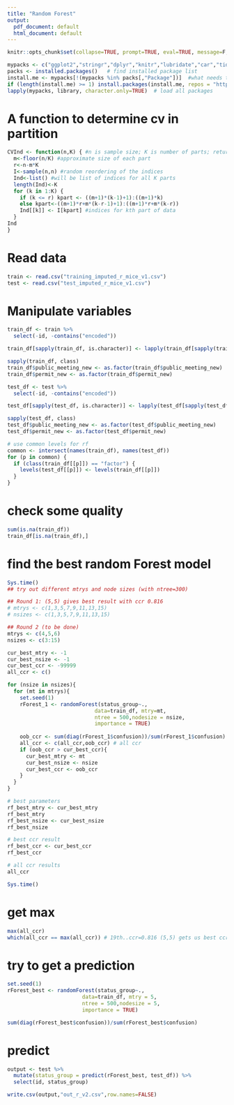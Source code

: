 ```yaml
---
title: "Random Forest"
output:
  pdf_document: default
  html_document: default
---
```


```r
knitr::opts_chunk$set(collapse=TRUE, prompt=TRUE, eval=TRUE, message=F, include=T,comment=NULL,fig.width = 5, warning = FALSE, fig.height = 3,tidy.opts=list(width.cutoff=50),tidy=TRUE,cache = TRUE)
```

```r
mypacks <- c("ggplot2","stringr","dplyr","knitr","lubridate","car","tidyr","cvTools","rpart","nnet","gbm","yaImpute","randomForest")  # what packages are needed?
packs <- installed.packages()   # find installed package list
install.me <- mypacks[!(mypacks %in% packs[,"Package"])]  #what needs to be installed?
if (length(install.me) >= 1) install.packages(install.me, repos = "http://cran.us.r-project.org")   # install (if needed)
lapply(mypacks, library, character.only=TRUE)  # load all packages
```

# A function to determine cv in partition
```r
CVInd <- function(n,K) { #n is sample size; K is number of parts; returns   K-length list of indices for each part
  m<-floor(n/K) #approximate size of each part
  r<-n-m*K
  I<-sample(n,n) #random reordering of the indices
  Ind<-list() #will be list of indices for all K parts
  length(Ind)<-K
  for (k in 1:K) {
    if (k <= r) kpart <- ((m+1)*(k-1)+1):((m+1)*k)
    else kpart<-((m+1)*r+m*(k-r-1)+1):((m+1)*r+m*(k-r))
    Ind[[k]] <- I[kpart] #indices for kth part of data
  }
Ind
}
```

# Read data
```r
train <- read.csv("training_imputed_r_mice_v1.csv")
test <- read.csv("test_imputed_r_mice_v1.csv")
```

# Manipulate variables
```r
train_df <- train %>%
  select(-id, -contains("encoded"))

train_df[sapply(train_df, is.character)] <- lapply(train_df[sapply(train_df, is.character)], as.factor)

sapply(train_df, class) 
train_df$public_meeting_new <- as.factor(train_df$public_meeting_new)
train_df$permit_new <- as.factor(train_df$permit_new)

test_df <- test %>%
  select(-id, -contains("encoded"))

test_df[sapply(test_df, is.character)] <- lapply(test_df[sapply(test_df, is.character)], as.factor)

sapply(test_df, class) 
test_df$public_meeting_new <- as.factor(test_df$public_meeting_new)
test_df$permit_new <- as.factor(test_df$permit_new)

# use common levels for rf
common <- intersect(names(train_df), names(test_df)) 
for (p in common) { 
  if (class(train_df[[p]]) == "factor") { 
    levels(test_df[[p]]) <- levels(train_df[[p]]) 
  } 
}
```

# check some quality
```r
sum(is.na(train_df))
train_df[is.na(train_df),]
```

# find the best random Forest model
```r
Sys.time()
## try out different mtrys and node sizes (with ntree=300)

## Round 1: (5,5) gives best result with ccr 0.816
# mtrys <- c(1,3,5,7,9,11,13,15)
# nsizes <- c(1,3,5,7,9,11,13,15)

## Round 2 (to be done)
mtrys <- c(4,5,6)
nsizes <- c(3:15)

cur_best_mtry <- -1
cur_best_nsize <- -1
cur_best_ccr <- -99999
all_ccr <- c()

for (nsize in nsizes){
  for (mt in mtrys){
    set.seed(1)
    rForest_1 <- randomForest(status_group~., 
                            data=train_df, mtry=mt, 
                            ntree = 500,nodesize = nsize, 
                            importance = TRUE) 
    
    oob_ccr <- sum(diag(rForest_1$confusion))/sum(rForest_1$confusion)
    all_ccr <- c(all_ccr,oob_ccr) # all ccr
    if (oob_ccr > cur_best_ccr){
      cur_best_mtry <- mt
      cur_best_nsize <- nsize
      cur_best_ccr <- oob_ccr
    }
  }
}

# best parameters
rf_best_mtry <- cur_best_mtry
rf_best_mtry
rf_best_nsize <- cur_best_nsize
rf_best_nsize

# best ccr result
rf_best_ccr <- cur_best_ccr
rf_best_ccr

# all ccr results
all_ccr

Sys.time()
```

# get max
```r
max(all_ccr)
which(all_ccr == max(all_ccr)) # 19th..ccr=0.816 (5,5) gets us best ccr for round 1

```


# try to get a prediction
```r
set.seed(1)
rForest_best <- randomForest(status_group~., 
                        data=train_df, mtry = 5, 
                        ntree = 500,nodesize = 5, 
                        importance = TRUE) 

sum(diag(rForest_best$confusion))/sum(rForest_best$confusion)
```

# predict
```r
output <- test %>% 
  mutate(status_group = predict(rForest_best, test_df)) %>%
  select(id, status_group)

write.csv(output,"out_r_v2.csv",row.names=FALSE)

```